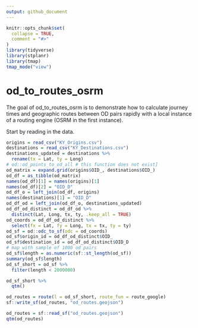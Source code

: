 ```yaml
---
output: github_document
---
```


<!-- README.md is generated from README.Rmd. Please edit that file -->

```r
knitr::opts_chunk$set(
  collapse = TRUE,
  comment = "#>"
)
library(tidyverse)
library(stplanr)
library(tmap)
tmap_mode("view")
```

# od_to_routes_osrm

<!-- badges: start -->
<!-- badges: end -->

The goal of od_to_routes_osrm is to demonstrate how to calculate journey times and geographic routes between OD pairs rapidly with a local instance of a routing engine (OSRM in the first instance).

Start by reading in the data.

```r
origins = read_csv("KY_Origins.csv")
destinations = read_csv("KY_Destinations.csv")
destinations_updated = destinations %>% 
  rename(tx = Lat, ty = Long)
# od::od_points_to_od_all # this function does not exist]
od_matrix = expand.grid(origins$OID_, destinations$OID_)
od_df = as_tibble(od_matrix)
names(od_df)[1] = names(origins)[1]
names(od_df)[2] = "OID_D"
od_df_o = left_join(od_df, origins)
names(destinations)[1] = "OID_D"
od_df_od = left_join(od_df_o, destinations_updated)
od_df_od_distinct = od_df_od %>% 
  distinct(Lat, Long, tx, ty, .keep_all = TRUE)
od_coords = od_df_od_distinct %>% 
  select(fx = Lat, fy = Long, tx = tx, ty = ty)
od_sf = od::odc_to_sf(odc = od_coords)
od_sf$origin_id = od_df_od_distinct$OID_
od_sf$destination_id = od_df_od_distinct$OID_D
# map with sample of 1000 od pairs
od_sf$length = as.numeric(sf::st_length(od_sf))
summary(od_sf$length)
od_sf_short = od_sf %>% 
  filter(length < 2000000)

od_sf_short %>% 
  qtm()
```


```r
od_routes = route(l = od_sf_short, route_fun = route_google)
sf::write_sf(od_routes, "od_routes.geojson")
```

```r
od_routes = sf::read_sf("od_routes.geojson")
qtm(od_routes)
```



